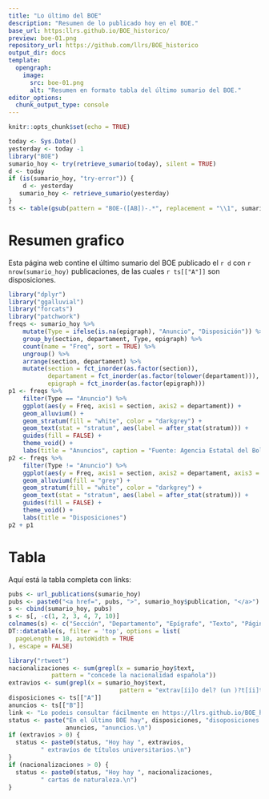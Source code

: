 ```yaml
---
title: "Lo último del BOE"
description: "Resumen de lo publicado hoy en el BOE."
base_url: https:llrs.github.io/BOE_historico/
preview: boe-01.png
repository_url: https://github.com/llrs/BOE_historico
output_dir: docs
template:
  opengraph:
    image:
      src: boe-01.png
      alt: "Resumen en formato tabla del último sumario del BOE."
editor_options: 
  chunk_output_type: console
---
```


```r
knitr::opts_chunk$set(echo = TRUE)
```


```r
today <- Sys.Date()
yesterday <- today -1
library("BOE")
sumario_hoy <- try(retrieve_sumario(today), silent = TRUE)
d <- today
if (is(sumario_hoy, "try-error")) {
    d <- yesterday
   sumario_hoy <- retrieve_sumario(yesterday)
}
ts <- table(gsub(pattern = "BOE-([AB])-.*", replacement = "\\1", sumario_hoy$publication))
```

# Resumen grafico

Esta página web contine el último sumario del BOE publicado el `r d` con `r nrow(sumario_hoy)` publicaciones, de las cuales `r ts[["A"]]` son disposiciones.

```r
library("dplyr")
library("ggalluvial")
library("forcats")
library("patchwork")
freqs <- sumario_hoy %>% 
    mutate(Type = ifelse(is.na(epigraph), "Anuncio", "Disposición")) %>% 
    group_by(section, departament, Type, epigraph) %>% 
    count(name = "Freq", sort = TRUE) %>% 
    ungroup() %>% 
    arrange(section, departament) %>% 
    mutate(section = fct_inorder(as.factor(section)),
           departament = fct_inorder(as.factor(tolower(departament))),
           epigraph = fct_inorder(as.factor(epigraph)))
p1 <- freqs %>% 
    filter(Type == "Anuncio") %>% 
    ggplot(aes(y = Freq, axis1 = section, axis2 = departament)) +
    geom_alluvium() +
    geom_stratum(fill = "white", color = "darkgrey") +
    geom_text(stat = "stratum", aes(label = after_stat(stratum))) +
    guides(fill = FALSE) +
    theme_void() +
    labs(title = "Anuncios", caption = "Fuente: Agencia Estatal del Boletín Oficial del Estado")
p2 <- freqs %>% 
    filter(Type != "Anuncio") %>% 
    ggplot(aes(y = Freq, axis1 = section, axis2 = departament, axis3 = epigraph)) +
    geom_alluvium(fill = "grey") +
    geom_stratum(fill = "white", color = "darkgrey") +
    geom_text(stat = "stratum", aes(label = after_stat(stratum))) +
    guides(fill = FALSE) +
    theme_void() +
    labs(title = "Disposiciones")
p2 + p1
```

# Tabla

Aquí está la tabla completa con links:

```r
pubs <- url_publications(sumario_hoy)
pubs <- paste0("<a href=", pubs, ">", sumario_hoy$publication, "</a>")
s <- cbind(sumario_hoy, pubs)
s <- s[, -c(1, 2, 3, 4, 7, 10)]
colnames(s) <- c("Sección", "Departamento", "Epígrafe", "Texto", "Páginas", "Link")
DT::datatable(s, filter = 'top', options = list(
  pageLength = 10, autoWidth = TRUE
), escape = FALSE)
```


```r
library("rtweet")
nacionalizaciones <- sum(grepl(x = sumario_hoy$text, 
            pattern = "concede la nacionalidad española"))
extravios <- sum(grepl(x = sumario_hoy$text, 
                               pattern = "extrav[íi]o del? (un )?t[íi]tulo"))
disposiciones <- ts[["A"]]
anuncios <- ts[["B"]]
link <- "Lo podeis consultar fácilmente en https://llrs.github.io/BOE_historico/last_BOE.html"
status <- paste("En el último BOE hay", disposiciones, "disoposiciones y",
                anuncios, "anuncios.\n")
if (extravios > 0) {
  status <- paste0(status, "Hoy hay ", extravios, 
         " extravíos de títulos universitarios.\n")
}
if (nacionalizaciones > 0) {
  status <- paste0(status, "Hoy hay ", nacionalizaciones, 
         " cartas de naturaleza.\n")
}
```


